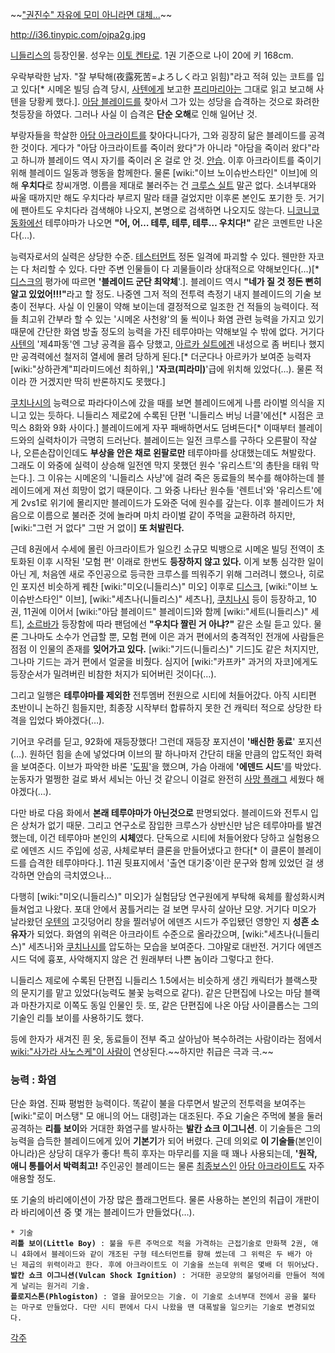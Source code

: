 ~~[["권진수" 자유에 모미 아니라면 대체...]]~~

http://i36.tinypic.com/ojpa2g.jpg

[[니들리스]]의 등장인물. 성우는 [[이토 켄타로]]. 1권 기준으로 나이 20에 키 168cm.

우락부락한 남자. "잘 부탁해(夜露死苦=よろしく라고 읽힘)"라고 적혀 있는 코트를 입고 있다[* 시메온 빌딩 습격 당시, [[사텐]]에게 보고한 [[프리마리아]]는 그대로 읽고 보고해 사텐을 당황케 했다.]. [[아담 블레이드]]를 찾아서 그가 있는 성당을 습격하는 것으로 화려한 첫등장을 하였다. 그러나 사실 이 습격은 '''단순 오해'''로 인해 일어난 것. 

부랑자들을 학살한 [[아담 아크라이트]]를 찾아다니다가, 그와 굉장히 닮은 블레이드를 공격한 것이다. 게다가 "아담 아크라이트를 죽이러 왔다"가 아니라 "아담을 죽이러 왔다"라고 하니까 블레이드 역시 자기를 죽이러 온 걸로 안 것. [[안습]]. 이후 아크라이트를 죽이기 위해 블레이드 일동과 행동을 함께한다. 물론 [wiki:"이브 노이슈반스타인" 이브]에 의해 '''우치다'''로 창씨개명. 이름을 제대로 불러주는 건 [[크루스 실트]] 말곤 없다. 소녀부대와 싸울 때까지만 해도 우치다라 부르지 말라 태클 걸었지만 이후론 본인도 포기한 듯. 거기에 팬아트도 우치다라 검색해야 나오지, 본명으로 검색하면 나오지도 않는다. [[니코니코 동화]]에선 테루야마가 나오면 '''"어, 어… 테루, 테루, 테루… 우치다!"''' 같은 코멘트만 나온다(…).

능력자로서의 실력은 상당한 수준. [[테스터먼트]] 정돈 일격에 파괴할 수 있다. 웬만한 자코는 다 처리할 수 있다. 다만 주변 인물들이 다 괴물들이라 상대적으로 약해보인다(…)[* [[디스크]]의 평가에 따르면 ''''블레이드 군단 최약체''''.]. 블레이드 역시 '''"네가 질 것 정돈 뻔히 알고 있었어!!!"'''라고 할 정도.  나중엔 그저 적의 전투력 측정기 내지 블레이드의 기술 보충이 전부다. 사실 이 인물이 약해 보이는데 결정적으로 일조한 건 적들의 능력이다. 적들 최고위 간부라 할 수 있는 '시메온 사천왕'의 둘 씩이나 화염 관련 능력을 가지고 있기 때문에 간단한 화염 방출 정도의 능력을 가진 테루야마는 약해보일 수 밖에 없다. 거기다 [[사텐]]의 '제4파동'엔 그냥 공격을 흡수 당했고, [[아르카 실트]]에겐 내성으로 좀 버티나 했지만 공격력에선 철저히 열세에 몰려 당하게 된다.[* 더군다나 아르카가 보여준 능력자 [wiki:"상하관계"피라미드에선 최하위,] ''''자코(피라미)''''급에 위치해 있었다(…). 물론 적이라 깐 거겠지만 딱히 반론하지도 못했다.]

[[쿠치나시]]의 능력으로 파라다이스에 갔을 때를 보면 블레이드에게 나름 라이벌 의식을 지니고 있는 듯하다. 니들리스 제로2에 수록된 단편 '니들리스 버닝 너클'에선[* 시점은 코믹스 8화와 9화 사이다.] 블레이드에게 자꾸 패배하면서도 덤벼든다[* 이때부터 블레이드와의 실력차이가 극명히 드러난다. 블레이드는 일전 크루스를 구하다 오른팔이 작살나, 오른손잡이인데도 '''부상을 안은 채로 왼팔로만''' 테루야마를 상대했는데도 쳐발랐다. 그래도 이 와중에 실력이 상승해 일전엔 막지 못했던 원수 '유리스트'의 총탄을 태워 막는다.]. 그 이유는 시메온의 '니들리스 사냥'에 걸려 죽은 동료들의 복수를 해야하는데 블레이드에게 져선 희망이 없기 때문이다. 그 와중 나타난 원수들 '렌트너'와 '유리스트'에게 2vs1로 위기에 몰리지만 블레이드가 도와준 덕에 원수를 갚는다. 이후 블레이드가 처음으로 이름으로 불러준 것에 놀라며 마치 라이벌 같이 주먹을 교환하려 하지만, [wiki:"그런 거 없다" 그딴 거 없이] '''또 처발린다.'''

근데 8권에서 수세에 몰린 아크라이트가 일으킨 소규모 빅뱅으로 시메온 빌딩 전역이 초토화된 이후 시작된 '모험 편' 이래로 한번도 '''등장하지 않고 있다.''' 이게 보통 심각한 일이 아닌 게, 처음엔 새로 주인공으로 등극한 크루스를 띄워주기 위해 그러려니 했으나, 히로인 포지션 비슷하게 꿰찬 [wiki:"미오(니들리스)" 미오] 이후로 [[디스크]], [wiki:"이브 노이슈반스타인" 이브], [wiki:"세츠나(니들리스)" 세츠나], [[쿠치나시]] 등이 등장하고, 10권, 11권에 이어서 [wiki:"아담 블레이드" 블레이드]와 함께 [wiki:"세트(니들리스)" 세트], [[소르바]]가 등장함에 따라 팬덤에선 '''"우치다 짤린 거 아냐?"''' 같은 소릴 듣고 있다. 물론 그나마도 소수가 언급할 뿐, 모험 편에 이은 과거 편에서의 충격적인 전개에 사람들은 점점 이 인물의 존재를 '''잊어가고 있다.''' [wiki:"기드(니들리스)" 기드]도 같은 처지지만, 그나마 기드는 과거 편에서 얼굴을 비췄다. 심지어 [wiki:"카프카" 과거의 자코]에게도 등장순서가 밀려버린 비참한 처지가 되어버린 것이다(…). 

그리고 일행은 '''테루야마를 제외한''' 전투멤버 전원으로 시티에 처들어갔다. 아직 시티편 초반이니 논하긴 힘들지만, 최종장 시작부터 합류하지 못한 건 캐릭터 적으로 상당한 타격을 입었다 봐야겠다(…).

기어코 우려를 딛고, 92화에 재등장했다! 그런데 재등장 포지션이 ''''배신한 동료'''' 포지션(…). 원하던 힘을 손에 넣었다며 이브의 팔 하나마저 간단히 태울 만큼의 압도적인 화력을 보여준다. 이브가 파악한 바론 '[[도핑]]'을 했으며, 가슴 아래에 ''''에덴드 시드''''를 박았다. 눈동자가 멀쩡한 걸로 봐서 세뇌는 아닌 것 같으니 이걸로 완전히 [[사망 플래그]] 세웠다 해야겠다(…).

다만 바로 다음 화에서 '''본래 테루야마가 아닌것으로''' 판명되었다. 블레이드와 전투시 입은 상처가 없기 때문. 그리고 연구소로 잠입한 크루스가 상반신만 남은 테루야마를 발견했는데, 이건 테루야마 본인의 '''시체'''였다. 단독으로 시티에 처들어왔다 당하고 실험용으로 에덴즈 시드 주입에 성공, 사체로부터 클론을 만들어냈다고 한다[* 이 클론이 블레이드를 습격한 테루야마다.]. 11권 뒷표지에서 '출연 대기중'이란 문구와 함께 있었던 걸 생각하면 안습의 극치였으나…

다행히 [wiki:"미오(니들리스)" 미오]가 실험담당 연구원에게 부탁해 육체를 활성화시켜 들쳐업고 나왔다. 포대 안에서 꿈틀거리는 걸 보면 무사히 살아난 모양. 거기다 미오가 날라왔던 [[우텐]]의 고깃덩어리 창을 찔러넣어 에덴즈 시드가 주입됐던 영향인 지 '''성흔 소유자'''가 되었다. 화염의 위력은 아크라이트 수준으로 올라갔으며, [wiki:"세츠나(니들리스)" 세츠나]와 [[쿠치나시]]를 압도하는 모습을 보여준다. 그야말로 대반전. 거기다 에덴즈 시드 덕에 흉포, 사악해지지 않은 건 원래부터 나쁜 놈이라 그렇다고 한다. 

니들리스 제로에 수록된 단편집 니들리스 1.5에서는 비슷하게 생긴 캐릭터가 블랙스팟의 문지기를 맡고 있었다(능력도 불꽃 능력으로 같다). 같은 단편집에 나오는 마담 블랙과 마찬가지로 이쪽도 동일 인물인 듯. 또, 같은 단편집에 나온 아담 사이클롭스는 그의 기술인 리틀 보이를 사용하기도 했다. 

등에 한자가 새겨진 흰 옷, 동료들이 전부 죽고 살아남아 복수하려는 사람이라는 점에서 [[wiki:"사가라 사노스케"이 사람]]이 연상된다.~~하지만 취급은 극과 극.~~

=== 능력 : 화염 ===
단순 화염. 진짜 평범한 능력이다. 똑같이 불을 다루면서 발군의 전투력을 보여주는 [wiki:"로이 머스탱" 모 애니의 어느 대령]과는 대조된다. 주요 기술은 주먹에 불을 둘러 공격하는 '''리틀 보이'''와 거대한 화염구를 발사하는 '''발칸 쇼크 이그니션'''. 이 기술들은 그의 능력을 습득한 블레이드에게 있어 '''기본기'''가 되어 버렸다. 근데 의외로 '''이 기술들'''(본인이 아니라)은 상당히 대우가 좋다! 특히 후자는 마무리를 지을 때 꽤나 사용되는데, ''''원작, 애니 통틀어서 박력최고!''' 주인공인 블레이드는 물론 [[최종보스]]인 [[아담 아크라이트]]도 자주 애용할 정도.

또 기술의 바리에이션이 가장 많은 플래그먼트다. 물론 사용하는 본인의 취급이 개판이라 바리에이션 중 몇 개는 블레이드가 만들었다(…).
 
 * 기술
 '''리틀 보이(Little Boy)''' : 불을 두른 주먹으로 적을 가격하는 근접기술로 만화책 2권, 애니 4화에서 블레이드와 같이 개조된 구형 테스터먼트를 향해 썼는데 그 위력은 두 배가 아닌 제곱의 위력이라고 한다. 후에 아크라이트도 이 기술을 쓰는데 위력은 몇배 더 뛰어났다.
 '''발칸 쇼크 이그니션(Vulcan Shock Ignition)''' : 거대한 공모양의 불덩어리를 만들어 적에게 날리는 원거리 기술.
 '''플로지스톤(Phlogiston)''' : 열을 끌어모으는 기술. 이 기술로 소녀부대 전에서 공을 불타는 마구로 만들었다. 다만 시티 편에서 다시 나왔을 땐 대폭발을 일으키는 기술로 변경되었다.

[[각주]]
